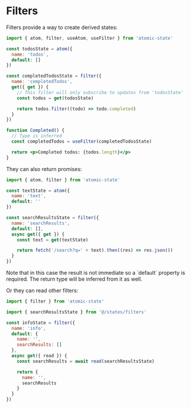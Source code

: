 
# Filters

Filters provide a way to create derived states:

```jsx
import { atom, filter, useAtom, useFilter } from 'atomic-state'

const todosState = atom({
  name: 'todos',
  default: []
})

const completedTodosState = filter({
  name: 'completedTodos',
  get({ get }) {
    // This filter will only subscribe to updates from 'todosState'
    const todos = get(todosState)

    return todos.filter((todo) => todo.completed)
  }
})

function Completed() {
  // Type is inferred
  const completedTodos = useFilter(completedTodosState)

  return <p>Completed todos: {todos.length}</p>
}
```

They can also return promises:

```jsx filename="states/filters.jsx"
import { atom, filter } from 'atomic-state'

const textState = atom({
  name: 'text',
  default: ''
})

const searchResultsState = filter({
  name: 'searchResults',
  default: [],
  async get({ get }) {
    const text = get(textState)

    return fetch('/search?q=' + text).then((res) => res.json())
  }
})
```

<Callout>
  Note that in this case the result is not immediate so a `default` property is
  required. The return type will be inferred from it as well.
</Callout>

Or they can read other filters:

```jsx
import { filter } from 'atomic-state'

import { searchResultsState } from '@/states/filters'

const infoState = filter({
  name: 'info',
  default: {
    name: '',
    searchResults: []
  },
  async get({ read }) {
    const searchResults = await read(searchResultsState)

    return {
      name: '',
      searchResults
    }
  }
})
```
